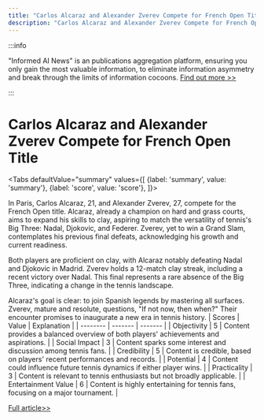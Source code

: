 ```yaml
---
title: "Carlos Alcaraz and Alexander Zverev Compete for French Open Title"
description: "Carlos Alcaraz and Alexander Zverev Compete for French Open Title"
---
```



:::info

"Informed AI News" is an publications aggregation platform, ensuring you only gain the most valuable information, to eliminate information asymmetry and break through the limits of information cocoons.  [Find out more >>](/)

:::

# Carlos Alcaraz and Alexander Zverev Compete for French Open Title


<Tabs
	defaultValue="summary"
	values={[
	{label: 'summary', value: 'summary'},
	{label: 'score', value: 'score'},
]}>
<TabItem value="summary">


In Paris, Carlos Alcaraz, 21, and Alexander Zverev, 27, compete for the French Open title. Alcaraz, already a champion on hard and grass courts, aims to expand his skills to clay, aspiring to match the versatility of tennis's Big Three: Nadal, Djokovic, and Federer. Zverev, yet to win a Grand Slam, contemplates his previous final defeats, acknowledging his growth and current readiness.

Both players are proficient on clay, with Alcaraz notably defeating Nadal and Djokovic in Madrid. Zverev holds a 12-match clay streak, including a recent victory over Nadal. This final represents a rare absence of the Big Three, indicating a change in the tennis landscape.

Alcaraz's goal is clear: to join Spanish legends by mastering all surfaces. Zverev, mature and resolute, questions, "If not now, then when?" Their encounter promises to inaugurate a new era in tennis history.
</TabItem>
<TabItem value="score">
	| Scores     | Value   | Explanation |
	| -------- | ------- | ------- |
	| Objectivity  | 5    | Content provides a balanced overview of both players' achievements and aspirations.    |
	| Social Impact | 3     | Content sparks some interest and discussion among tennis fans.    |
	| Credibility    | 5    | Content is credible, based on players' recent performances and records.    |
	| Potential    | 4    | Content could influence future tennis dynamics if either player wins.    |
	| Practicality    | 3    | Content is relevant to tennis enthusiasts but not broadly applicable.    |
	| Entertainment Value    | 6    | Content is highly entertaining for tennis fans, focusing on a major tournament.    |
</TabItem>
</Tabs>

[Full article>>](https://apnews.com/article/french-open-preview-men-final-alcaraz-zverev-ee67bfaefd54b32e884da9763854313f)
